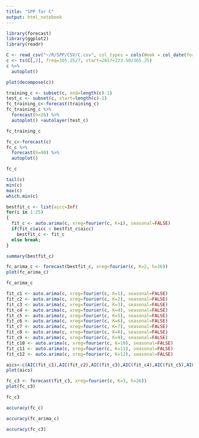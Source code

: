 ```yaml
---
title: "SPP for C"
output: html_notebook
---
```


```r
library(forecast)
library(ggplot2)
library(readr)
```

```r
C <- read_csv("~/R/SPP/CSV/C.csv", col_types = cols(Week = col_date(format = "%Y-%m-%d")))
c <- ts(C[,2], freq=365.25/7, start=2017+223.50/365.25)
c %>%
  autoplot()
```

```r
plot(decompose(c))
```

```r
training_c <- subset(c, end=length(c)-1)
test_c <- subset(c, start=length(c)-1)
fc_training_c<-forecast(training_c)
fc_training_c %>%
  forecast(h=26) %>%
  autoplot() +autolayer(test_c)
```

```r
fc_training_c
```

```r
fc_c<-forecast(c)
fc_c %>%
  forecast(h=40) %>%
  autoplot()
```

```r
fc_c
```

```r
tail(c)
min(c)
max(c)
which.min(c)
```

```r
bestfit_c <- list(aicc=Inf)
for(i in 1:25)
{
  fit_c <- auto.arima(c, xreg=fourier(c, K=i), seasonal=FALSE)
  if(fit_c$aicc < bestfit_c$aicc)
    bestfit_c <- fit_c
  else break;
}
```

```r
summary(bestfit_c)
```

```r
fc_arima_c <- forecast(bestfit_c, xreg=fourier(c, K=2, h=26))
plot(fc_arima_c)
```

```r
fc_arima_c
```

```r
fit_c1 <- auto.arima(c, xreg=fourier(c, K=1), seasonal=FALSE)
fit_c2 <- auto.arima(c, xreg=fourier(c, K=2), seasonal=FALSE)
fit_c3 <- auto.arima(c, xreg=fourier(c, K=3), seasonal=FALSE)
fit_c4 <- auto.arima(c, xreg=fourier(c, K=4), seasonal=FALSE)
fit_c5 <- auto.arima(c, xreg=fourier(c, K=5), seasonal=FALSE)
fit_c6 <- auto.arima(c, xreg=fourier(c, K=6), seasonal=FALSE)
fit_c7 <- auto.arima(c, xreg=fourier(c, K=7), seasonal=FALSE)
fit_c8 <- auto.arima(c, xreg=fourier(c, K=8), seasonal=FALSE)
fit_c9 <- auto.arima(c, xreg=fourier(c, K=9), seasonal=FALSE)
fit_c10 <- auto.arima(c, xreg=fourier(c, K=10), seasonal=FALSE)
fit_c11 <- auto.arima(c, xreg=fourier(c, K=11), seasonal=FALSE)
fit_c12 <- auto.arima(c, xreg=fourier(c, K=12), seasonal=FALSE)
```

```r
aics<-c(AIC(fit_c1),AIC(fit_c2),AIC(fit_c3),AIC(fit_c4),AIC(fit_c5),AIC(fit_c6),AIC(fit_c7),AIC(fit_c8),AIC(fit_c9),AIC(fit_c10),AIC(fit_c11),AIC(fit_c12))
plot(aics)
```

```r
fc_c3 <- forecast(fit_c3, xreg=fourier(c, K=3, h=26))
plot(fc_c3)
```

```r
fc_c3
```

```r
accuracy(fc_c)
```

```r
accuracy(fc_arima_c)
```

```r
accuracy(fc_c3)
```